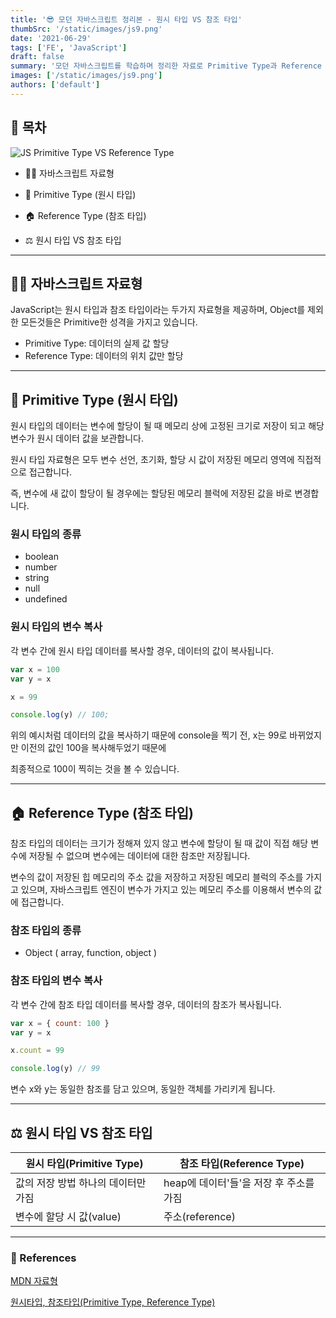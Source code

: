 ```yaml
---
title: '😎 모던 자바스크립트 정리본 - 원시 타입 VS 참조 타입'
thumbSrc: '/static/images/js9.png'
date: '2021-06-29'
tags: ['FE', 'JavaScript']
draft: false
summary: '모던 자바스크립트를 학습하며 정리한 자료로 Primitive Type과 Reference Type에 대해 설명합니다.'
images: ['/static/images/js9.png']
authors: ['default']
---
```


## 📌 목차

![JS Primitive Type VS Reference Type](/static/images/js9.png)

- 💁🏻 자바스크립트 자료형

- 🗿 Primitive Type (원시 타입)

- 🏠 Reference Type (참조 타입)

- ⚖️ 원시 타입 VS 참조 타입

---

## 💁🏻 자바스크립트 자료형

JavaScript는 원시 타입과 참조 타입이라는 두가지 자료형을 제공하며, Object를 제외한 모든것들은 Primitive한 성격을 가지고 있습니다.

- Primitive Type: 데이터의 실제 값 할당
- Reference Type: 데이터의 위치 값만 할당

---

## 🗿 Primitive Type (원시 타입)

원시 타입의 데이터는 변수에 할당이 될 때 메모리 상에 고정된 크기로 저장이 되고 해당 변수가 원시 데이터 값을 보관합니다.

원시 타입 자료형은 모두 변수 선언, 초기화, 할당 시 값이 저장된 메모리 영역에 직접적으로 접근합니다.

즉, 변수에 새 값이 할당이 될 경우에는 할당된 메모리 블럭에 저장된 값을 바로 변경합니다.

### 원시 타입의 종류

- boolean
- number
- string
- null
- undefined

### 원시 타입의 변수 복사

각 변수 간에 원시 타입 데이터를 복사할 경우, 데이터의 값이 복사됩니다.

```javascript
var x = 100
var y = x

x = 99

console.log(y) // 100;
```

위의 예시처럼 데이터의 값을 복사하기 때문에 console을 찍기 전, x는 99로 바뀌었지만 이전의 값인 100을 복사해두었기 때문에

최종적으로 100이 찍히는 것을 볼 수 있습니다.

---

## 🏠 Reference Type (참조 타입)

참조 타입의 데이터는 크기가 정해져 있지 않고 변수에 할당이 될 때 값이 직접 해당 변수에 저장될 수 없으며 변수에는 데이터에 대한 참조만 저장됩니다.

변수의 값이 저장된 힙 메모리의 주소 값을 저장하고 저장된 메모리 블럭의 주소를 가지고 있으며, 자바스크립트 엔진이 변수가 가지고 있는 메모리 주소를 이용해서 변수의 값에 접근합니다.

### 참조 타입의 종류

- Object ( array, function, object )

### 참조 타입의 변수 복사

각 변수 간에 참조 타입 데이터를 복사할 경우, 데이터의 참조가 복사됩니다.

```javascript
var x = { count: 100 }
var y = x

x.count = 99

console.log(y) // 99
```

변수 x와 y는 동일한 참조를 담고 있으며, 동일한 객체를 가리키게 됩니다.

---

## ⚖️ 원시 타입 VS 참조 타입

| 원시 타입(Primitive Type)           | 참조 타입(Reference Type)               |
| ----------------------------------- | --------------------------------------- |
| 값의 저장 방법 하나의 데이터만 가짐 | heap에 데이터'들'을 저장 후 주소를 가짐 |
| 변수에 할당 시 값(value)            | 주소(reference)                         |

---

### 🔗 References

[MDN 자료형](https://developer.mozilla.org/ko/docs/Web/JavaScript/Data_structures)

[원시타입, 참조타입(Primitive Type, Reference Type)](https://velog.io/@gillog/%EC%9B%90%EC%8B%9C%ED%83%80%EC%9E%85-%EC%B0%B8%EC%A1%B0%ED%83%80%EC%9E%85Primitive-Type-Reference-Type)
